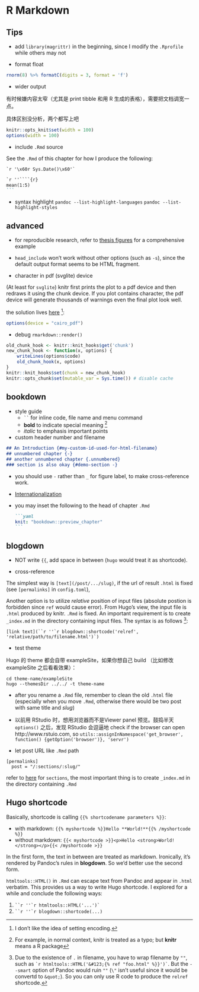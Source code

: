 # R Markdown



## Tips

- add `library(magrittr)` in the beginning, since I modify the `.Rprofile` while others may not

- format float

```r
rnorm(8) %>% formatC(digits = 3, format = 'f')
```

- wider output

有时候嫌内容太窄（尤其是 print tibble 和用 R 生成的表格），需要把文档调宽一点。
  
具体区别没分析，两个都写上吧
  
```r
knitr::opts_knit$set(width = 100)
options(width = 100)
```

- include `.Rmd` source

See the `.Rmd` of this chapter for how I produce the following:

`` `r '\x60r Sys.Date()\x60'` ``

````markdown
`r ''````{r}
mean(1:5)
```
````

- syntax highlight `pandoc --list-highlight-languages` `pandoc --list-highlight-styles`



## advanced

- for reproducible research, refer to [thesis figures](https://latest-output.dongzhuoer.com/thesis/figure.html) for a comprehensive example

- `head_include` won't work without other options (such as `-s`), since the default output format seems to be HTML fragment.

- character in pdf (svglite) device

(At least for `svglite`) knitr first prints the plot to a pdf device and then redraws it using the chunk device. If you plot contains character, the pdf device will generate thousands of warnings even the final plot look well.

the solution lives [here](https://yihui.name/knitr/demo/graphics/#encoding-of-multibyte-characters) ^[I don't like the idea of setting encoding.]:

```r
options(device = "cairo_pdf")
```

- debug `rmarkdown::render()`

```r
old_chunk_hook <- knitr::knit_hooks$get('chunk')
new_chunk_hook <- function(x, options) {
    writeLines(options$code)
    old_chunk_hook(x, options)
}
knitr::knit_hooks$set(chunk = new_chunk_hook)
knitr::opts_chunk$set(mutable_var = Sys.time()) # disable cache
```



## bookdown

- style guide
  + ``` `` ``` for inline code, file name and menu command
  + **bold** to indicate special meaning ^[For example, in normal context, knitr is treated as a typo; but **knitr** means a R package]
  +  _italic_ to emphasis important points 

-  custom header number and filename 

```markdown
## An Introduction {#my-custom-id-used-for-html-filename}
## unnumbered chapter {-}
## another unnumbered chapter {.unnumbered}
### section is also okay {#demo-section -}
```

- you should use `-` rather than `_` for figure label, to make cross-reference work.
- [Internationalization](https://bookdown.dongzhuoer.com/yihui/bookdown/internationalization.html)
- you may inset the following to the head of chapter `.Rmd`

  ````markdown
  ```yaml
  knit: "bookdown::preview_chapter"
  ```
  ````



## blogdown


- NOT write `{{`, add space in between (`hugo` would treat it as shortcode).

- cross-reference

The simplest way is `[text](/post/.../slug)`, if the url of result `.html` is fixed (see `[permalinks]` in `config.toml`),

Another option is to utilize _relative_ position of input files (absolute postion is forbidden since `ref` would cause error). From Hugo's view, the input file is `.html` produced by knitr. `.Rmd` is fixed. An important requirement is to create `_index.md` in the directory containing input files. The syntax is as follows ^[Due to the existence of `.` in filename, you have to wrap filename by `""`, such as `` `r htmltools::HTML('&#123;{% ref "foo.html" %}}')` ``. But the `--smart` option of Pandoc would ruin `""` (`\"` isn't useful since it would be convertd to `&quot;`). So you can only use R code to produce the `relref` shortcode.]:

```
[link text](``r ''`r blogdown::shortcode('relref', 'relative/path/to/filename.html')`)
```

- test theme

Hugo 的 theme 都会自带 exampleSite，如果你想自己 build （比如修改 exampleSite 之后看看效果）：

```
cd theme-name/exampleSite
hugo --themesDir ../../ -t theme-name
```

- after you rename a `.Rmd` file, remember to clean the old `.html` file (especially when you move `.Rmd`, otherwise there would be two post with same title and _slug_)

- 以前用 RStudio 时，想用浏览器而不是Viewer panel 预览。鼓捣半天 `options()` 之后，发现 RStudio 会逗逼地 check if the browser can open http://www.rstuio.com, so `utils::assignInNamespace('get_browser', function() {getOption('browser')}, 'servr')`


- let post URL like `.Rmd` path

```
[permalinks]
  post = "/:sections/:slug/"
```

refer to [here](https://gohugo.io/content-management/sections/) for `sections`, the most important thing is to create `_index.md` in the directory containing `.Rmd`



## Hugo shortcode

Basically, shortcode is calling `{{% shortcodename parameters %}}`:

- with markdown: `{{% myshortcode %}}Hello **World!**{{% /myshortcode %}}`
- without markdown: `{{< myshortcode >}}<p>Hello <strong>World!</strong></p>{{< /myshortcode >}}`

In the first form, the text in between are treated as markdown. Ironically, it's rendered by Pandoc's rules in **blogdown**. So we'd better use the second form.

`htmltools::HTML()` in `.Rmd` can escape text from Pandoc and appear in `.html` verbatim. This provides us a way to write Hugo shortcode. I explored for a while and conclude the following ways:

1. ``` ``r ''`r htmltools::HTML('...')` ```
1. ``` ``r ''`r blogdown::shortcode(...) ```
